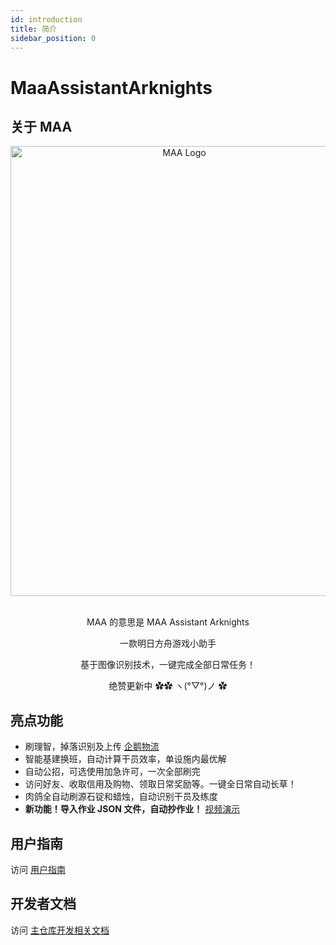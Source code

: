 ```yaml
---
id: introduction
title: 简介
sidebar_position: 0
---
```



# MaaAssistantArknights

## 关于 MAA

<div align="center">
  <img
    src={require('../static/img/logo-full.webp').default}
    alt="MAA Logo"
    height="720"
    width="540"
  />
  <div>
    <Badge
      src="https://img.shields.io/badge/c++-17-%2300599C?logo=cplusplus"
      alt="C++"
    />
  </div>
  <div>
    <Badge
      src="https://img.shields.io/badge/platform-Windows%20%7C%20Linux%20%7C%20macOS-blueviolet"
      alt="platform"
    />
  </div>
  <div>
    <Badge
      src="https://img.shields.io/github/license/MaaAssistantArknights/MaaAssistantArknights"
      alt="license"
    />
    <Badge
      src="https://img.shields.io/github/commit-activity/m/MaaAssistantArknights/MaaAssistantArknights?color=%23ff69b4"
      alt="commit"
    />
    <Badge
      src="https://img.shields.io/github/stars/MaaAssistantArknights/MaaAssistantArknights?style=social"
      alt="stars"
    />
  </div>
  <br />
  <p>MAA 的意思是 MAA Assistant Arknights</p>
  <p>一款明日方舟游戏小助手</p>
  <p>基于图像识别技术，一键完成全部日常任务！</p>
  <p>绝赞更新中 ✿✿ ヽ(°▽°)ノ ✿</p>
</div>

## 亮点功能

- 刷理智，掉落识别及上传 [企鹅物流](https://penguin-stats.cn/)
- 智能基建换班，自动计算干员效率，单设施内最优解
- 自动公招，可选使用加急许可，一次全部刷完
- 访问好友、收取信用及购物、领取日常奖励等。一键全日常自动长草！
- 肉鸽全自动刷源石锭和蜡烛，自动识别干员及练度
- **新功能！导入作业 JSON 文件，自动抄作业！** [视频演示](https://www.bilibili.com/video/BV14u411673q/)

## 用户指南

访问 [用户指南](/user/index.mdx)

## 开发者文档

访问 [主仓库开发相关文档](https://github.com/MaaAssistantArknights/MaaAssistantArknights/blob/master/README.md#%E5%BC%80%E5%8F%91%E7%9B%B8%E5%85%B3)
